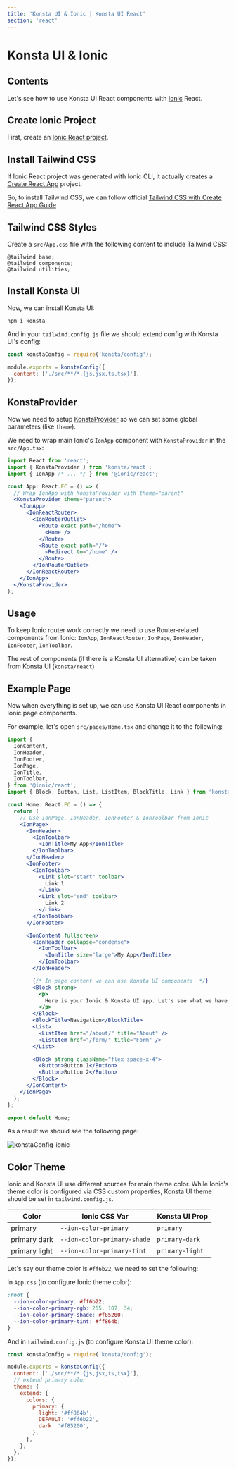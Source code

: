 ```yaml
---
title: 'Konsta UI & Ionic | Konsta UI React'
section: 'react'
---
```


# Konsta UI & Ionic

## Contents

Let's see how to use Konsta UI React components with [Ionic](https://ionicframework.com/react) React.

## Create Ionic Project

First, create an [Ionic React project](https://ionicframework.com/react#start).

## Install Tailwind CSS

If Ionic React project was generated with Ionic CLI, it actually creates a [Create React App](https://create-react-app.dev) project.

So, to install Tailwind CSS, we can follow official [Tailwind CSS with Create React App Guide](https://tailwindcss.com/docs/guides/create-react-app)

## Tailwind CSS Styles

Create a `src/App.css` file with the following content to include Tailwind CSS:

```
@tailwind base;
@tailwind components;
@tailwind utilities;
```

## Install Konsta UI

Now, we can install Konsta UI:

```
npm i konsta
```

And in your `tailwind.config.js` file we should extend config with Konsta UI's config:

```js
const konstaConfig = require('konsta/config');

module.exports = konstaConfig({
  content: ['./src/**/*.{js,jsx,ts,tsx}'],
});
```

## KonstaProvider

Now we need to setup [KonstaProvider](/react/konsta-provider) so we can set some global parameters (like `theme`).

We need to wrap main Ionic's `IonApp` component with `KonstaProvider` in the `src/App.tsx`:

```jsx
import React from 'react';
import { KonstaProvider } from 'konsta/react';
import { IonApp /* ... */ } from '@ionic/react';

const App: React.FC = () => (
  // Wrap IonApp with KonstaProvider with theme="parent"
  <KonstaProvider theme="parent">
    <IonApp>
      <IonReactRouter>
        <IonRouterOutlet>
          <Route exact path="/home">
            <Home />
          </Route>
          <Route exact path="/">
            <Redirect to="/home" />
          </Route>
        </IonRouterOutlet>
      </IonReactRouter>
    </IonApp>
  </KonstaProvider>
);
```

## Usage

To keep Ionic router work correctly we need to use Router-related components from Ionic: `IonApp`, `IonReactRouter`, `IonPage`, `IonHeader`, `IonFooter`, `IonToolbar`.

The rest of components (if there is a Konsta UI alternative) can be taken from Konsta UI (`konsta/react`)

## Example Page

Now when everything is set up, we can use Konsta UI React components in Ionic page components.

For example, let's open `src/pages/Home.tsx` and change it to the following:

```jsx
import {
  IonContent,
  IonHeader,
  IonFooter,
  IonPage,
  IonTitle,
  IonToolbar,
} from '@ionic/react';
import { Block, Button, List, ListItem, BlockTitle, Link } from 'konsta/react';

const Home: React.FC = () => {
  return (
    // Use IonPage, IonHeader, IonFooter & IonToolbar from Ionic
    <IonPage>
      <IonHeader>
        <IonToolbar>
          <IonTitle>My App</IonTitle>
        </IonToolbar>
      </IonHeader>
      <IonFooter>
        <IonToolbar>
          <Link slot="start" toolbar>
            Link 1
          </Link>
          <Link slot="end" toolbar>
            Link 2
          </Link>
        </IonToolbar>
      </IonFooter>

      <IonContent fullscreen>
        <IonHeader collapse="condense">
          <IonToolbar>
            <IonTitle size="large">My App</IonTitle>
          </IonToolbar>
        </IonHeader>

        {/* In page content we can use Konsta UI components  */}
        <Block strong>
          <p>
            Here is your Ionic & Konsta UI app. Let's see what we have here.
          </p>
        </Block>
        <BlockTitle>Navigation</BlockTitle>
        <List>
          <ListItem href="/about/" title="About" />
          <ListItem href="/form/" title="Form" />
        </List>

        <Block strong className="flex space-x-4">
          <Button>Button 1</Button>
          <Button>Button 2</Button>
        </Block>
      </IonContent>
    </IonPage>
  );
};

export default Home;
```

As a result we should see the following page:

<img
  className="w-full max-w-[375px] rounded-lg border border-black/10"
  src="/images/docs/k-ionic.png"
  alt="konstaConfig-ionic"
/>

## Color Theme

Ionic and Konsta UI use different sources for main theme color. While Ionic's theme color is configured via CSS custom properties, Konsta UI theme should be set in `tailwind.config.js`.

| Color         | Ionic CSS Var               | Konsta UI Prop  |
| ------------- | --------------------------- | --------------- |
| primary       | `--ion-color-primary`       | `primary`       |
| primary dark  | `--ion-color-primary-shade` | `primary-dark`  |
| primary light | `--ion-color-primary-tint`  | `primary-light` |

Let's say our theme color is <span className="inline-block h-[1em] w-[1em] bg-[#ff6b22] align-middle" /> `#ff6b22`, we need to set the following:

In `App.css` (to configure Ionic theme color):

```css
:root {
  --ion-color-primary: #ff6b22;
  --ion-color-primary-rgb: 255, 107, 34;
  --ion-color-primary-shade: #f85200;
  --ion-color-primary-tint: #ff864b;
}
```

And in `tailwind.config.js` (to configure Konsta UI theme color):

```js
const konstaConfig = require('konsta/config');

module.exports = konstaConfig({
  content: ['./src/**/*.{js,jsx,ts,tsx}'],
  // extend primary color
  theme: {
    extend: {
      colors: {
        primary: {
          light: '#ff864b',
          DEFAULT: '#ff6b22',
          dark: '#f85200',
        },
      },
    },
  },
});
```
